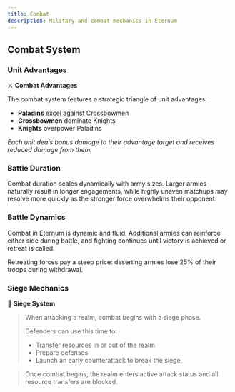 ```yaml
---
title: Combat
description: Military and combat mechanics in Eternum
---
```


## Combat System

### Unit Advantages

⚔️ **Combat Advantages**

The combat system features a strategic triangle of unit advantages:

- **Paladins** excel against Crossbowmen
- **Crossbowmen** dominate Knights
- **Knights** overpower Paladins

_Each unit deals bonus damage to their advantage target and receives reduced damage from them._

### Battle Duration

Combat duration scales dynamically with army sizes. Larger armies naturally result in longer engagements, while highly
uneven matchups may resolve more quickly as the stronger force overwhelms their opponent.

### Battle Dynamics

Combat in Eternum is dynamic and fluid. Additional armies can reinforce either side during battle, and fighting
continues until victory is achieved or retreat is called.

Retreating forces pay a steep price: deserting armies lose 25% of their troops during withdrawal.

### Siege Mechanics

🏰 **Siege System**

> When attacking a realm, combat begins with a siege phase.
>
> Defenders can use this time to:
>
> - Transfer resources in or out of the realm
> - Prepare defenses
> - Launch an early counterattack to break the siege

> Once combat begins, the realm enters active attack status and all resource transfers are blocked.
